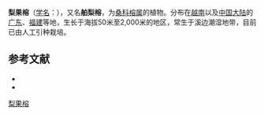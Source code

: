 {{Speciesbox
| name = 梨果榕
| status = 
| status_system = 
| image =Ficus pyriformis.JPG
| genus = Ficus
| species = pyriformis
| authority = Hook. et Arn.
* 梨果榕 ''F. p.'' var. ''pyriformis''
* [[毛脉舶梨榕|毛脉舶梨榕]] ''F. p.'' var. ''hirtinevis''
|synonyms=* ''Ficus pyriformis'' Hook. et Arn. var. hirtinervis S. S. Cheng
}}

'''梨果榕'''（[[学名|学名]]：{{lang|la|''Ficus pyriformis''}}），又名'''舶梨榕'''，为[[桑科|桑科]][[榕属|榕属]]的植物。分布在[[越南|越南]]以及[[中国大陆|中国大陆]]的[[广东|广东]]、[[福建|福建]]等地，生长于海拔50米至2,000米的地区，常生于溪边潮湿地带，目前已由人工引种栽培。

== 参考文献 ==

* {{cite web| url =http://www.bioinfo.cn/db05/KmzwSpecies.php?action=view&id=13661| title =梨果榕（原变种）| work =《中国高等植物数据库全库》| publisher =中国科学院微生物研究所| author =昆明植物研究所| accessdate =2009-02-24| deadurl =yes| archiveurl =https://web.archive.org/web/20160305025727/http://www.bioinfo.cn/db05/KmzwSpecies.php?action=view&id=13661| archivedate =2016-03-05}}
* {{CPNI| zh=舶梨榕 | id=283-07128 | binomial=Ficus pyriformis | authority=Hook. et Arn. | var= | accessdate=2013-01-18}}
{{Taxonbar|from=Q11115811}}

[[Category:榕属|梨果榕]]


{{植物小作品}}